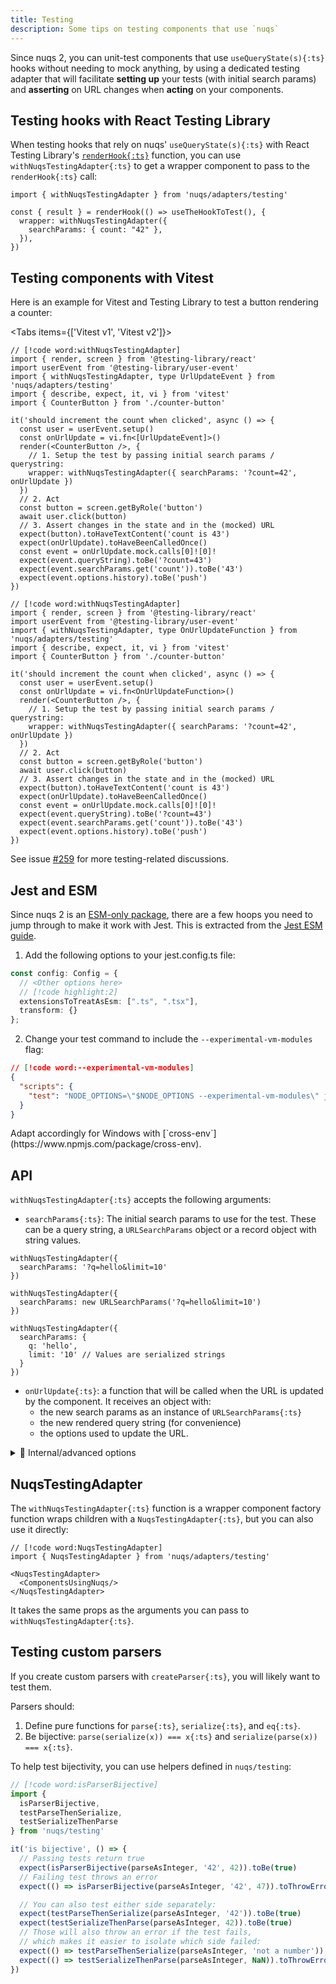 ```yaml
---
title: Testing
description: Some tips on testing components that use `nuqs`
---
```


Since nuqs 2, you can unit-test components that use `useQueryState(s){:ts}` hooks
without needing to mock anything, by using a dedicated testing adapter that will
facilitate **setting up** your tests (with initial search params) and **asserting**
on URL changes when **acting** on your components.

## Testing hooks with React Testing Library

When testing hooks that rely on nuqs' `useQueryState(s){:ts}` with React Testing Library's
[`renderHook{:ts}`](https://testing-library.com/docs/react-testing-library/api/#renderhook) function,
you can use `withNuqsTestingAdapter{:ts}` to get a wrapper component to pass to the
`renderHook{:ts}` call:

```tsx
import { withNuqsTestingAdapter } from 'nuqs/adapters/testing'

const { result } = renderHook(() => useTheHookToTest(), {
  wrapper: withNuqsTestingAdapter({
    searchParams: { count: "42" },
  }),
})
```

## Testing components with Vitest

Here is an example for Vitest and Testing Library to test a button rendering
a counter:

<Tabs items={['Vitest v1', 'Vitest v2']}>

```tsx title="counter-button.test.tsx" tab="Vitest v1"
// [!code word:withNuqsTestingAdapter]
import { render, screen } from '@testing-library/react'
import userEvent from '@testing-library/user-event'
import { withNuqsTestingAdapter, type UrlUpdateEvent } from 'nuqs/adapters/testing'
import { describe, expect, it, vi } from 'vitest'
import { CounterButton } from './counter-button'

it('should increment the count when clicked', async () => {
  const user = userEvent.setup()
  const onUrlUpdate = vi.fn<[UrlUpdateEvent]>()
  render(<CounterButton />, {
    // 1. Setup the test by passing initial search params / querystring:
    wrapper: withNuqsTestingAdapter({ searchParams: '?count=42', onUrlUpdate })
  })
  // 2. Act
  const button = screen.getByRole('button')
  await user.click(button)
  // 3. Assert changes in the state and in the (mocked) URL
  expect(button).toHaveTextContent('count is 43')
  expect(onUrlUpdate).toHaveBeenCalledOnce()
  const event = onUrlUpdate.mock.calls[0]![0]!
  expect(event.queryString).toBe('?count=43')
  expect(event.searchParams.get('count')).toBe('43')
  expect(event.options.history).toBe('push')
})
```

```tsx title="counter-button.test.tsx" tab="Vitest v2"
// [!code word:withNuqsTestingAdapter]
import { render, screen } from '@testing-library/react'
import userEvent from '@testing-library/user-event'
import { withNuqsTestingAdapter, type OnUrlUpdateFunction } from 'nuqs/adapters/testing'
import { describe, expect, it, vi } from 'vitest'
import { CounterButton } from './counter-button'

it('should increment the count when clicked', async () => {
  const user = userEvent.setup()
  const onUrlUpdate = vi.fn<OnUrlUpdateFunction>()
  render(<CounterButton />, {
    // 1. Setup the test by passing initial search params / querystring:
    wrapper: withNuqsTestingAdapter({ searchParams: '?count=42', onUrlUpdate })
  })
  // 2. Act
  const button = screen.getByRole('button')
  await user.click(button)
  // 3. Assert changes in the state and in the (mocked) URL
  expect(button).toHaveTextContent('count is 43')
  expect(onUrlUpdate).toHaveBeenCalledOnce()
  const event = onUrlUpdate.mock.calls[0]![0]!
  expect(event.queryString).toBe('?count=43')
  expect(event.searchParams.get('count')).toBe('43')
  expect(event.options.history).toBe('push')
})
```

</Tabs>

See issue [#259](https://github.com/47ng/nuqs/issues/259) for more testing-related discussions.

## Jest and ESM

Since nuqs 2 is an [ESM-only package](https://gist.github.com/sindresorhus/a39789f98801d908bbc7ff3ecc99d99c),
there are a few hoops you need to jump through to make it work with Jest.
This is extracted from the [Jest ESM guide](https://jestjs.io/docs/ecmascript-modules).

1. Add the following options to your jest.config.ts file:

```ts title="jest.config.ts"
const config: Config = {
  // <Other options here>
  // [!code highlight:2]
  extensionsToTreatAsEsm: [".ts", ".tsx"],
  transform: {}
};
```

2. Change your test command to include the `--experimental-vm-modules` flag:

```json title="package.json"
// [!code word:--experimental-vm-modules]
{
  "scripts": {
    "test": "NODE_OPTIONS=\"$NODE_OPTIONS --experimental-vm-modules\" jest"
  }
}
```

<Callout>
Adapt accordingly for Windows with [`cross-env`](https://www.npmjs.com/package/cross-env).
</Callout>

## API

`withNuqsTestingAdapter{:ts}` accepts the following arguments:

- `searchParams{:ts}`: The initial search params to use for the test. These can be a
  query string, a `URLSearchParams` object or a record object with string values.

```tsx
withNuqsTestingAdapter({
  searchParams: '?q=hello&limit=10'
})

withNuqsTestingAdapter({
  searchParams: new URLSearchParams('?q=hello&limit=10')
})

withNuqsTestingAdapter({
  searchParams: {
    q: 'hello',
    limit: '10' // Values are serialized strings
  }
})
```

- `onUrlUpdate{:ts}`: a function that will be called when the URL is updated
  by the component. It receives an object with:
  - the new search params as an instance of `URLSearchParams{:ts}`
  - the new rendered query string (for convenience)
  - the options used to update the URL.

<details>
<summary>🧪 Internal/advanced options</summary>

- `rateLimitFactor{:ts}`. By default, rate limiting is disabled when testing,
as it can lead to unexpected behaviours. Setting this to 1 will enable rate
limiting with the same factor as in production.

- `resetUrlUpdateQueueOnMount{:ts}`: clear the URL update queue before running the test.
This is `true{:ts}` by default to isolate tests, but you can set it to `false{:ts}` to keep the
URL update queue between renders and match the production behaviour more closely.

</details>


## NuqsTestingAdapter

The `withNuqsTestingAdapter{:ts}` function is a wrapper component factory function
wraps children with a `NuqsTestingAdapter{:ts}`, but you can also use
it directly:

```tsx
// [!code word:NuqsTestingAdapter]
import { NuqsTestingAdapter } from 'nuqs/adapters/testing'

<NuqsTestingAdapter>
  <ComponentsUsingNuqs/>
</NuqsTestingAdapter>
```

It takes the same props as the arguments you can pass to `withNuqsTestingAdapter{:ts}`.

## Testing custom parsers

If you create custom parsers with `createParser{:ts}`, you will likely want to
test them.

Parsers should:
1. Define pure functions for `parse{:ts}`, `serialize{:ts}`, and `eq{:ts}`.
2. Be bijective: `parse(serialize(x)) === x{:ts}` and `serialize(parse(x)) === x{:ts}`.

To help test bijectivity, you can use helpers defined in `nuqs/testing`:

```ts
// [!code word:isParserBijective]
import {
  isParserBijective,
  testParseThenSerialize,
  testSerializeThenParse
} from 'nuqs/testing'

it('is bijective', () => {
  // Passing tests return true
  expect(isParserBijective(parseAsInteger, '42', 42)).toBe(true)
  // Failing test throws an error
  expect(() => isParserBijective(parseAsInteger, '42', 47)).toThrowError()

  // You can also test either side separately:
  expect(testParseThenSerialize(parseAsInteger, '42')).toBe(true)
  expect(testSerializeThenParse(parseAsInteger, 42)).toBe(true)
  // Those will also throw an error if the test fails,
  // which makes it easier to isolate which side failed:
  expect(() => testParseThenSerialize(parseAsInteger, 'not a number')).toThrowError()
  expect(() => testSerializeThenParse(parseAsInteger, NaN)).toThrowError()
})
```